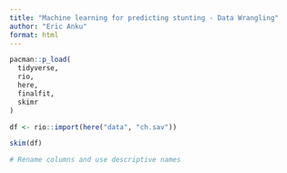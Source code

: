 ```yaml
---
title: "Machine learning for predicting stunting - Data Wrangling"
author: "Eric Anku"
format: html
---
```


```r
pacman::p_load(
  tidyverse,
  rio,
  here,
  finalfit,
  skimr
)
```

```r
df <- rio::import(here("data", "ch.sav"))
```

```r
skim(df)
```

```r
# Rename columns and use descriptive names

```

